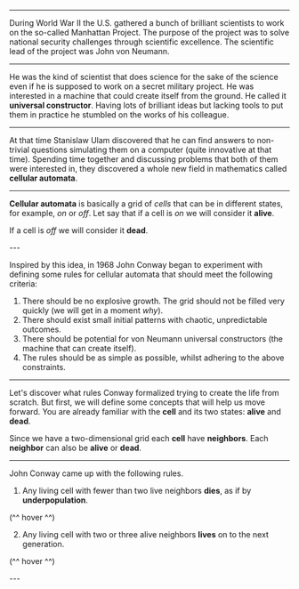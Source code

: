 
<Intro />
<Setup />

---

<TextWrapper>

  During World War II the U.S. gathered a bunch of brilliant scientists 
  to work on the so-called Manhattan Project.
  The purpose of the project was to solve national security challenges through scientific excellence.
  The scientific lead of the project was John von Neumann.

</TextWrapper>

---

<TextWrapper>

  He was the kind of scientist that does science for the sake of the science even if he is supposed 
  to work on a secret military project. 
  He was interested in a machine that could create itself from the ground. 
  He called it **universal constructor**. Having lots of brilliant ideas but lacking tools 
  to put them in practice he stumbled on the works of his colleague.

</TextWrapper>

---

<TextWrapper>

  At that time Stanislaw Ulam discovered that he can find answers 
  to non-trivial questions simulating them on a computer (quite innovative at that time). 
  Spending time together and discussing problems that both of them 
were interested in, they discovered a whole new field in mathematics called **cellular automata**.

</TextWrapper>

---

**Cellular automata** is basically a grid of _cells_ that can be 
in different states, for example, _on_ or _off_. 
Let say that if a cell is _on_
we will consider it **alive**.

<HorizontalCenter>
  <Cell alive size={60} />
</HorizontalCenter>

If a cell is _off_ we will consider it **dead**.

<HorizontalCenter>
  <Cell size={60} />
</HorizontalCenter>
---

Inspired by this idea, in 1968 John Conway began to experiment with defining some rules for cellular automata that should meet the following criteria:

1. There should be no explosive growth. The grid should not be filled very quickly (we will get in a moment _why_).
1. There should exist small initial patterns with chaotic, unpredictable outcomes.
1. There should be potential for von Neumann universal constructors (the machine that can create itself).
1. The rules should be as simple as possible, whilst adhering to the above constraints. 

---

Let's discover what rules Conway formalized trying to create the life from scratch.
But first, we will define some concepts that will help us move forward. 
You are already familiar with the **cell** and its two states: **alive** and **dead**.

<HorizontalCenter>
  <Grid size={50} world={[
    [1, 0, 1],
    [0, 1, 0],
    [1, 0, 1],
    ]} 
  />
</HorizontalCenter>

Since we have a two-dimensional grid each **cell** have **neighbors**. 
Each **neighbor** can also be **alive** or **dead**.

---

John Conway came up with the following rules.

1. Any living cell with fewer than two live neighbors **dies**, as if by **underpopulation**.

<HorizontalCenter >
  <div>
    <Grid size={60} world={[
      [0, 0, 0],
      [0, 1, 0],
      [0, 0, 0],
      ]}
    />
    <p style={{fontSize: 14}}>(^^ hover ^^)</p>
  </div>
</HorizontalCenter>

2. Any living cell with two or three alive neighbors **lives** on to the next generation.

<HorizontalCenter>
  <div>
    <Grid size={60} world={[
      [0, 0, 1],
      [0, 1, 0],
      [1, 0, 0],
      ]}
    />
    <p style={{fontSize: 14}}>(^^ hover ^^)</p>
  </div>
</HorizontalCenter>
---


<Table rows={8} cols={8} />